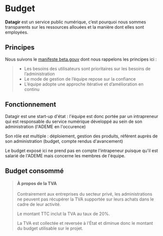 
# Budget

**Datagir** est un service public numérique, c’est pourquoi nous
sommes transparents sur les ressources allouées et la manière dont elles sont
employées.

## Principes

Nous suivons le [manifeste beta.gouv](https://beta.gouv.fr/approche/manifeste)
dont nous rappelons les principes ici&nbsp;:

> - Les besoins des utilisateurs sont prioritaires sur les besoins de l’administration
> - Le mode de gestion de l’équipe repose sur la confiance
> - L’équipe adopte une approche itérative et d’amélioration en continu

## Fonctionnement

Datagir est une start-up d'état : l'équipe est donc portée par un intrapreneur qui est responsable du service numérique développé au sein de son administration (l'ADEME en l'occurence)

Son rôle est multiple : déploiement, gestion des produits, référent auprès de son administration (budget, compte rendus d'avancement)

Le budget exposé ici ne prend pas en compte l'intrapeneur puisque qu'il est salarié de l'ADEME mais concerne les membres de l'équipe.

## Budget consommé

<SelectYear />

<!-- ### Description des catégories

- **Développement et déploiement 👨‍💻**

  Les coûts de développement et déploiement représentent la grande majorité de notre budget.
  Nous sommes une petite équipe de 7 freelances, pluridisciplinaires aussi bien
  sur les aspects techniques, stratégiques et métiers.

- **Logiciels et hébergement 💻**

  Notre modèle open-source nous permet d’accéder gratuitement à la majorité des
  outils que nous utilisons (hébergement de code, serveurs de tests, etc.). Le
  site est hébergé sur [Netlify](https://www.netlify.com). -->

> #### À propos de la TVA
>
> Contrairement aux entreprises du secteur privé, les administrations ne peuvent
> pas récupérer la TVA supportée sur leurs achats dans le cadre de leur
> activité.
>
> Le montant TTC inclut la TVA au taux de 20%.
>
> La TVA est collectée et reversée à l'État et diminue donc le montant du budget
> utilisable sur le projet.
